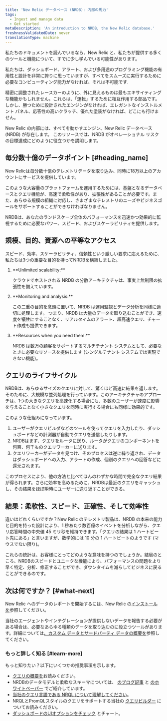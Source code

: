 ```yaml
---
title: 'New Relic データベース (NRDB): 内部の馬力'
tags:
  - Ingest and manage data
  - Get started
metaDescription: 'An introduction to NRDB, the New Relic database.'
freshnessValidatedDate: never
translationType: machine
---
```


私たちのドキュメントを読んでいるなら、New Relic と、私たちが提供する多くのツールと機能について、すでに少し学んでいる可能性があります。

私たちは、ダッシュボード、アラート、および多用途のプログラミング機能の有用性と設計を非常に誇りに思っていますが、すべてをスムーズに実行するために必要なコンピューティング能力がなければ、それは不可能です.

精密に調整されたレースカーのように、外に見えるものは最もエキサイティングな機能かもしれません。これらは、「運転」するために相互作用する部品です。しかし、勝つために設計されたエンジンがなければ、エレガントなインストルメント パネル、応答性の高いクラッチ、優れた塗装がなければ、どこにも行けません。

New Relic の内部には、すべてを動かすエンジン、New Relic データベース (NRDB) が存在します。 このリソースでは、NRDB がオペレーショナル リスクの目標達成にどのように役立つかを説明します。

## 毎分数十億のデータポイント [#heading_name]

New Relicは毎分数十億のテレメトリデータを取り込み、同時に18万以上のアカウントにサービスを提供しています。

このような大容量のプラットフォームを運用するためには、基盤となるデータベースとクエリ機能が、高速で柔軟性があり、拡張性があることが必要です。また、あらゆる規模の組織に対応し、さまざまなテレメトリのニーズやビジネスゴールをサポートすることができなければなりません。

NRDBは、あなたのランドスケープ全体のパフォーマンスを迅速かつ効果的に監視するために必要なパワー、スピード、およびスケーラビリティを提供します。

## 規模、目的、資源への平等なアクセス

スピード、効率、スケーラビリティ、信頼性という厳しい要求に応えるために、私たちは3つの重要な目的を持ってNRDBを構築しました。

1. <DNT>
     **Unlimited scalability:**
   </DNT>

   クラウドでホストされる NRDB の分散アーキテクチャは、事実上無制限の拡張性を備えています。

2. <DNT>
     **Monitoring and analysis:**
   </DNT>

   この二重の目的を念頭に置いて、NRDB は運用監視とデータ分析を同様に適切に処理します。 つまり、NRDB は大量のデータを取り込むことができ、速度を犠牲にすることなく、リアルタイムのアラート、超高速クエリ、チャート作成も提供できます。

3. <DNT>
     **Resources when you need them:**
   </DNT>

   NRDB は数万の顧客をサポートするマルチテナント システムとして、必要なときに必要なリソースを提供します (シングルテナント システムでは実現できない機能)。

## クエリのライフサイクル

NRDBは、あらゆるサイズのクエリに対して、驚くほど高速に結果を返します。そのために、大規模な並列処理を行っています。このアーキテクチャのアプローチは、1つの大きなクエリを高速化する場合にも、多数のユーザーが速度に影響を与えることなく小さなクエリを同時に実行する場合にも同様に効果的です。

このような仕組みになっています。

1. ユーザーがクエリビルダなどのツールを使ってクエリを入力したり、ダッシュボードなどの計測器が自動でクエリを送信したりします。
2. NRDBはまず、クエリをルータに送り、ルータがクエリのコンポーネントを何百、何千ものクエリワーカーに送ります。
3. クエリワーカーがデータを見つけ、そのプロセスは逆に繰り返され、データはダッシュボードへの入力、アラートの作成、個別のクエリへの回答などに還元されます。

このプロセスにより、他の方法と比べてほんのわずかな時間で完全なクエリ結果が得られます。さらに効率を高めるために、NRDBは最近のクエリをキャッシュし、その結果をほぼ瞬時にユーザーに送り返すことができる。

## 結果：柔軟性、スピード、正確性、そして効率性

違いはどれくらいですか？New Relic のテレメトリ製品は、NRDB の本来の能力と目的を持った設計により、1 秒あたり数百億のイベントを分析しながら、クエリ応答時間の中央値 45 ミリ秒を維持できます。「クエリの結果は 1 ハートビート先にある」と言いますが、数学的には 10 分の 1 ハートビートのようです (マウスでない限り)。

これらの統計は、お客様にとってどのような意味を持つのでしょうか。結局のところ、NRDBのスピードとユニークな機能により、パフォーマンスの問題をより早く特定、分析、修正することができ、ダウンタイムを減らしてビジネスに戻ることができるのです。

## 次は何ですか？ [#what-next]

New Relic へのデータのレポートを開始するには、New Relic の[インストール を](/docs/new-relic-solutions/new-relic-one/install-configure/install-new-relic)参照してください。

当社のエージェントやインテグレーションが提供しないデータを報告する必要がある場合は、必要なあらゆる種類のデータを取り込むのに役立つツールがあります。詳細については[、カスタム データとサードパーティ データの概要を](/docs/telemetry-data-platform/custom-data/intro-custom-data)参照してください。

### もっと詳しく知る [#learn-more]

もっと知りたい？以下にいくつかの推奨事項を示します。

* [クエリの概要を](/docs/query-your-data/explore-query-data/get-started/introduction-querying-new-relic-data)お読みください。
* NRDBのデータモデルと柔軟なスキーマについては、 [のブログ記事](https://blog.newrelic.com/product-news/nrdb-design-principles/) と [のホワイトペーパー](https://newrelic.com/resources/white-papers/inside-nrdb-flexible-unified-database) でご紹介しています。
* [当社のクエリ言語である NRQL について理解してください](/docs/query-your-data/nrql-new-relic-query-language/get-started/introduction-nrql-new-relics-query-language)。
* NRQLとPromQLスタイルのクエリをサポートする当社の [クエリビルダー](/docs/query-your-data/explore-query-data/query-builder/use-advanced-nrql-mode-query-data) についてお読みください。
* [ダッシュボードのUIオプションをチェック](/docs/query-your-data/explore-query-data/dashboards/introduction-dashboards) とチャート。
